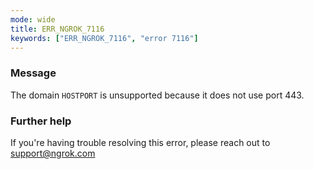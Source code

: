 ```yaml
---
mode: wide
title: ERR_NGROK_7116
keywords: ["ERR_NGROK_7116", "error 7116"]
---
```


### Message

The domain `HOSTPORT` is unsupported because it does not use port 443.

### Further help

If you're having trouble resolving this error, please reach out to [support@ngrok.com](mailto:support@ngrok.com?subject=Help%20with%20ERR_NGROK_7116)
